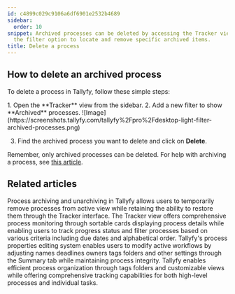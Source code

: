 ```yaml
---
id: c4899c029c9106a6df6901e2532b4689
sidebar:
  order: 10
snippet: Archived processes can be deleted by accessing the Tracker view and using
  the filter option to locate and remove specific archived items.
title: Delete a process
---
```



## How to delete an archived process

To delete a process in Tallyfy, follow these simple steps:

<Steps>
1. Open the **Tracker** view from the sidebar.
2. Add a new filter to show **Archived** processes.
   ![Image](https://screenshots.tallyfy.com/tallyfy%2Fpro%2Fdesktop-light-filter-archived-processes.png)

3. Find the archived process you want to delete and click on **Delete**.
</Steps>

Remember, only archived processes can be deleted. For help with archiving a process, see [this article](/products/pro/tracking-and-tasks/tracker-view/organize-processes/how-to-archive-and-unarchive-processes-in-tallyfy/).


## Related articles
<CardGrid>
<LinkTitleCard header="<b>Organize Processes > Archive and unarchive processes</b>" href="/products/pro/tracking-and-tasks/tracker-view/organize-processes/how-to-archive-and-unarchive-processes-in-tallyfy/" > Process archiving and unarchiving in Tallyfy allows users to temporarily remove processes from active view while retaining the ability to restore them through the Tracker interface. </LinkTitleCard>
<LinkTitleCard header="<b>Tracker View > Manage and track my processes</b>" href="/products/pro/tracking-and-tasks/tracker-view/how-can-i-manage-and-track-my-processes-on-tallyfy/" > The Tracker view offers comprehensive process monitoring through sortable cards displaying process details while enabling users to track progress status and filter processes based on various criteria including due dates and alphabetical order. </LinkTitleCard>
<LinkTitleCard header="<b>Edit Processes > Edit tasks and process properties</b>" href="/products/pro/tracking-and-tasks/processes/edit-processes/how-can-i-edit-tasks-and-processes-in-tallyfy/" > Tallyfy's process properties editing system enables users to modify active workflows by adjusting names deadlines owners tags folders and other settings through the Summary tab while maintaining process integrity. </LinkTitleCard>
<LinkTitleCard header="<b>Tracker View > Organize processes</b>" href="/products/pro/tracking-and-tasks/tracker-view/organize-processes/" > Tallyfy enables efficient process organization through tags folders and customizable views while offering comprehensive tracking capabilities for both high-level processes and individual tasks. </LinkTitleCard>
</CardGrid>